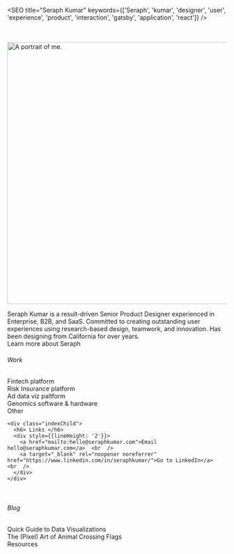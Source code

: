 
<SEO title="Seraph Kumar" keywords={['Seraph', 'kumar', 'designer', 'user', 'experience', 'product', 'interaction', 'gatsby', 'application', 'react']} />

<br  /> <br  /> 
<img height="600px" loading="eager" src={portrait} alt="A portrait of me." class="center"/>

<div style={{fontWeight: '400', marginTop: '25px'}}>
  Seraph Kumar is a result-driven Senior Product Designer experienced in Enterprise, B2B, and SaaS. Committed to creating outstanding user experiences using research-based design, teamwork, and innovation.
  Has been designing from California for over <Experience /> years.<br  /> 

  <Link to="/about/">Learn more about Seraph</Link>

  <div class="indexParent">
    <div class="indexChild">
      <h6> Work </h6>
      <div style={{lineHeight: '2'}}>
        <Link to="/billgo/">Fintech platform</Link>  <br  />
        <Link to="/archipelago/">Risk Insurance platform</Link>  <br  />
        <Link to="/hawthorne/">Ad data viz paltform</Link>  <br  />
        <Link to="/lab/">Genomics software & hardware</Link>  <br  />
        <Link to="/doux/">Other</Link>
      </div>
    </div>
    
    <div class="indexChild">
      <h6> Links </h6>
      <div style={{lineHeight: '2'}}>
        <a href="mailto:hello@seraphkumar.com">Email hello@seraphkumar.com</a>  <br  />
        <a target="_blank" rel="noopener noreferrer" href="https://www.linkedin.com/in/seraphkumar/">Go to LinkedIn</a>  <br  />
      </div>
    </div>
  </div> <br  />

  <div>
    <h6> Blog </h6>
    <div style={{lineHeight: '2'}}>
      <Link to="/blog4/">Quick Guide to Data Visualizations</Link>  <br  />
      <Link to="/blog3/">The (Pixel) Art of Animal Crossing Flags</Link>  <br  />
      <Link to="/resources/">Resources</Link>  <br  />
    </div>
  </div>
</div>